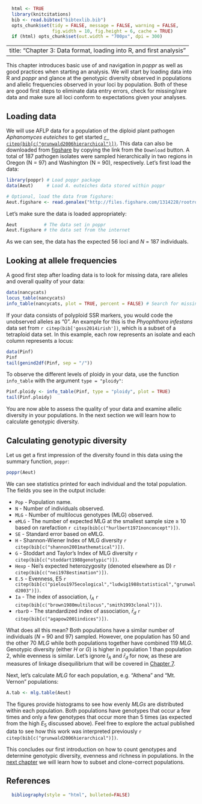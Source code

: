 ```r
  html <- TRUE
  library(knitcitations)
  bib <- read.bibtex("bibtexlib.bib")
  opts_chunk$set(tidy = FALSE, message = FALSE, warning = FALSE, 
                 fig.width = 10, fig.height = 6, cache = TRUE)
  if (html) opts_chunk$set(out.width = "700px", dpi = 300)
```
---
title: "Chapter 3:  Data format, loading into R, and first analysis"
---

This chapter introduces basic use of and navigation in *poppr* as well as good practices when starting an analysis. We will start by loading data into R and *poppr* and glance at the genotypic diversity observed in populations and allelic frequencies observed in your loci by population. Both of these are good first steps to eliminate data entry errors, check for missing/rare data and make sure all loci conform to expectations given your analyses.

Loading data
-----

We will use AFLP data for a population of the diploid plant pathogen *Aphanomyces euteiches* to get started [`r citep(bib[c("grunwald2006hierarchical")])`](http://grunwaldlab.cgrb.oregonstate.edu/hierarchical-analysis-diversity-selfing-and-genetic-differentiation-populations-oomycete-aphanomyces). This data can also be downloaded from [figshare](http://dx.doi.org/10.6084/m9.figshare.877104) by copying the link from the `Download` button. A total of 187 pathogen isolates were sampled hierarchically in two regions in Oregon (N = 97) and Washington (N = 90), respectively. Let's first load the data:


```r
library(poppr) # Load poppr package
data(Aeut)     # Load A. euteiches data stored within poppr

# Optional, load the data from figshare:
Aeut.figshare <- read.genalex("http://files.figshare.com/1314228/rootrot.csv")
```

Let's make sure the data is loaded appropriately:

```r
Aeut          # The data set in poppr
Aeut.figshare # the data set from the internet
```

As we can see, the data has the expected 56 loci and $N$ = 187 individuals. 

Looking at allele frequencies
-----

A good first step after loading data is to look for missing data, rare alleles and overall quality of your data:

```r
data(nancycats)
locus_table(nancycats)
info_table(nancycats, plot = TRUE, percent = FALSE) # Search for missing data.
```

If your data consists of polyploid SSR markers, you would code the unobserved alleles as
"0". An example for this is the *Phyophthora infestans* data set from `r citep(bib['goss2014irish'])`, which is a subset of a tetraploid data set. In this example, each row represents
an isolate and each column represents a locus:

```r
data(Pinf)
Pinf
tail(genind2df(Pinf, sep = "/"))
```

To observe the different levels of ploidy in your data, use the function
`info_table` with the argument `type = "ploidy"`:

```r
Pinf.ploidy <- info_table(Pinf, type = "ploidy", plot = TRUE)
tail(Pinf.ploidy)
```

You are now able to assess the quality of your data and examine allelic diversity in your populations. In the next section we will learn how to calculate genotypic diversity.

Calculating genotypic diversity
-----

Let us get a first impression of the diversity found in this data using the
summary function, `poppr`:

```r
poppr(Aeut)
```

We can see statistics printed for each individual and the total population. The fields you see in the output include:

- `Pop`  -  Population name.
- `N` -  Number of individuals observed.
- `MLG` - Number of multilocus genotypes (MLG) observed.
- `eMLG` - The number of expected MLG at the smallest sample size ≥ 10 based on rarefaction `r citep(bib[c("hurlbert1971nonconcept")])`.
- `SE` - Standard error based on eMLG.
- `H` - Shannon-Wiener Index of MLG diversity `r citep(bib[c("shannon2001mathematical")])`.
- `G` - Stoddart and Taylor’s Index of MLG diversity  `r citep(bib[c("stoddart1988genotypic")])`.
- `Hexp` - Nei’s expected heterozygosity (denoted elsewhere as D)  `r citep(bib[c("nei1978estimation")])`.
- `E.5` - Evenness, E5 `r citep(bib[c("pielou1975ecological","ludwig1988statistical","grunwald2003")])`.
- `Ia` - The index of association, $I_A$ `r citep(bib[c("brown1980multilocus","smith1993clonal")])`.
- `rbarD` - The standardized index of association, $\bar{r}_d$ `r citep(bib[c("agapow2001indices")])`.

What does all this mean? Both populations have a similar number of individuals ($N$ = 90 and 97) sampled. However, one population has 50 and the other 70 $MLG$ while both populations together have combined 119 $MLG$. Genotypic diversity (either $H$ or $G$) is higher in population 1 than population 2, while evenness is similar. Let's ignore $I_A$ and $\bar{r}_d$ for now, as these are measures of linkage disequilibrium that will be covered in [Chapter 7](C7_Linkage_disequilibrium.html). 

Next, let's calculate $MLG$ for each population, e.g. "Athena" and "Mt. Vernon" populations:

```r
A.tab <- mlg.table(Aeut)
```

The figures provide histograms to see how evenly $MLGs$ are distributed within each population. Both populations have genotypes that occur a few times and only a few genotypes that occur more than 5 times (as expected from the high $E_5$ discussed above). Feel free to explore the actual published data to see how this work was interpreted previously `r citep(bib[c("grunwald2006hierarchical")])`.

This concludes our first introduction on how to count genotypes and determine genotypic diversity, evenness and richness in populations. In the [next chapter](C4_Population_Hierarchies) we will learn how to subset and clone-correct populations. 

References
----------
```r
  bibliography(style = "html", bulleted=FALSE)
```

